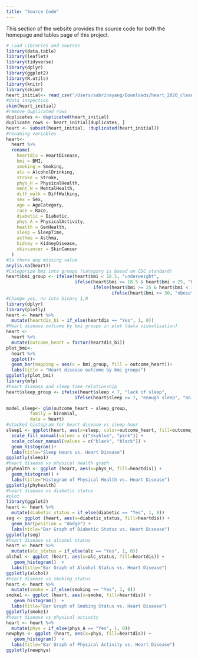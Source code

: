 ```yaml
---
title: "Source Code"
---
```


This section of the website provides the source code for both the homepage and tables page of this project.

```r
# Load Libraries and Sources
library(data.table)
library(leaflet)
library(tidyverse)
library(dplyr)
library(ggplot2)
library(R.utils)
library(knitr)
library(skimr)
heart_initial<- read_csv("/Users/sabrinayang/Downloads/heart_2020_cleaned.csv")
#data inspection
skim(heart_initial)
#remove duplicated rows
duplicates <- duplicated(heart_initial)
duplicate_rows <- heart_initial[duplicates, ]
heart <- subset(heart_initial, !duplicated(heart_initial))
#renaming variables
heart<-
  heart %>%
  rename(
    heartdis = HeartDisease,
    bmi = BMI,
    smoking = Smoking,
    alc = AlcoholDrinking,
    stroke = Stroke,
    phys_H = PhysicalHealth,
    ment_H = MentalHealth,
    diff_walk = DiffWalking,
    sex = Sex,
    age = AgeCategory,
    race = Race,
    diabetic = Diabetic,
    phys_A = PhysicalActivity,
    health = GenHealth,
    sleep = SleepTime,
    asthma = Asthma,
    kidney = KidneyDisease,
    skincancer = SkinCancer
  )
#Is there any missing value
any(is.na(heart))
#Categorize bmi into groups (category is based on CDC standard)
heart$bmi_group <- ifelse(heart$bmi < 18.5, "underweight",
                          ifelse(heart$bmi >= 18.5 & heart$bmi < 25, "healthy",
                                 ifelse(heart$bmi >= 25 & heart$bmi < 30, "overweight",
                                        ifelse(heart$bmi >= 30, "obese","not obese"))))
#Change yes, no into binary 1,0
library(dplyr)
library(plotly)
heart <- heart %>%
  mutate(heartdis_bi = if_else(heartdis == "Yes", 1, 0))
#Heart disease outcome by bmi groups in plot (data visualisation)
heart <-
  heart %>%
  mutate(outcome_heart = factor(heartdis_bi))
plot_bmi<-
  heart %>%
  ggplot()+
  geom_bar(mapping = aes(x = bmi_group, fill = outcome_heart))+
  labs(title = "Heart disease outcome by bmi groups")
ggplotly(plot_bmi)
library(mfp)
#heart disease and sleep time relationship
heart$sleep_group <- ifelse(heart$sleep < 7, "lack of sleep",
                          ifelse(heart$sleep >= 7, "enough sleep", "no sleep"))

model_sleep<- glm(outcome_heart ~ sleep_group, 
         family = binomial,
         data = heart)
#stacked histogram for heart disease vs sleep hour
sleep1 <- ggplot(heart, aes(x=sleep, color=outcome_heart, fill=outcome_heart)) +
  scale_fill_manual(values = c("skyblue", "pink")) +
  scale_colour_manual(values = c("black", "black")) +
  geom_histogram()+
  labs(title="Sleep Hours vs. Heart Disease")
ggplotly(sleep1)
#heart disease vs physical health graph
phyhealth <- ggplot (heart, aes(x=phys_H, fill=heartdis)) + 
  geom_histogram() + 
  labs(title="Histogram of Physical Health vs. Heart Disease")
ggplotly(phyhealth)
#heart disease vs diabetic status
#plot
library(ggplot2)
heart <- heart %>%
  mutate(diabetic_status = if_else(diabetic == "Yes", 1, 0))
seg <- ggplot (heart, aes(x=diabetic_status, fill=heartdis)) + 
  geom_bar(position = "dodge") + 
  labs(title="Bar Graph of Diabetic Status vs. Heart Disease")
ggplotly(seg)
#heart disease vs alcohol status
heart <- heart %>%
  mutate(alc_status = if_else(alc == "Yes", 1, 0))
alchol <- ggplot (heart, aes(x=alc_status, fill=heartdis)) + 
   geom_histogram()  + 
  labs(title="Bar Graph of Alcohol Status vs. Heart Disease")
ggplotly(alchol)
#heart disease vs smoking status 
heart <- heart %>%
  mutate(smoke = if_else(smoking == "Yes", 1, 0))
smoke1 <- ggplot (heart, aes(x=smoke, fill=heartdis)) + 
   geom_histogram()  + 
  labs(title="Bar Graph of Smoking Status vs. Heart Disease")
ggplotly(smoke1)
#heart disease vs physical activity 
heart <- heart %>%
  mutate(phys = if_else(phys_A == "Yes", 1, 0))
newphys <- ggplot (heart, aes(x=phys, fill=heartdis)) + 
   geom_histogram()  + 
  labs(title="Bar Graph of Physical Activity vs. Heart Disease")
ggplotly(newphys)
```

